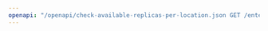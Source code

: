 ---
openapi: "/openapi/check-available-replicas-per-location.json GET /enterprise/v1/io-cloud/caas/available-replicas?hardware_id={hardawer_id}&hardware_qty={hardware_qty}"
---
